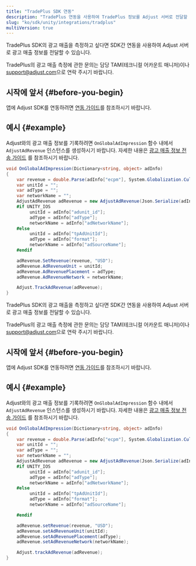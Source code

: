 ```yaml
---
title: "TradePlus SDK 연동"
description: "TradePlus 연동을 사용하여 TradePlus 정보를 Adjust 서버로 전달할 수 있습니다. "
slug: "ko/sdk/unity/integrations/tradplus"
multiVersion: true
---
```


<SdkVersion version="v5">

TradePlus SDK의 광고 매출을 측정하고 싶다면 SDK간 연동을 사용하여 Adjust 서버로 광고 매출 정보를 전달할 수 있습니다.

<Callout type="note">

TradePlus의 광고 매출 측정에 관한 문의는 담당 TAM\(테크니컬 어카운트 매니저\)이나 [support@adjust.com](mailto:support@adjust.com)으로 연락 주시기 바랍니다.

</Callout>

## 시작에 앞서 {#before-you-begin}

앱에 Adjust SDK를 연동하려면 [연동 가이드](/ko/sdk/unity)를 참조하시기 바랍니다.

## 예시 {#example}

Adjust와의 광고 매출 정보를 기록하려면 `OnGlobalAdImpression` 함수 내에서 `AdjustAdRevenue` 인스턴스를 생성하시기 바랍니다. 자세한 내용은 [광고 매출 정보 전송 가이드](/ko/sdk/unity/features/ad-revenue) 를 참조하시기 바랍니다.

```cs
void OnGlobalAdImpression(Dictionary<string, object> adInfo)
{
    var revenue = double.Parse(adInfo["ecpm"], System.Globalization.CultureInfo.InvariantCulture) / 1000;
    var unitId = "";
    var adType = "";
    var networkName = "";
    AdjustAdRevenue adRevenue = new AdjustAdRevenue(Json.Serialize(adInfo));
    #if UNITY_IOS
         unitId = adInfo["adunit_id"];
         adType = adInfo["adType"];
         networkName = adInfo["adNetworkName"];
    #else
         unitId = adInfo["tpAdUnitId"];
         adType = adInfo["format"];
         networkName = adInfo["adSourceName"];
    #endif

    adRevenue.SetRevenue(revenue, "USD");
    adRevenue.AdRevenueUnit = unitId;
    adRevenue.AdRevenuePlacement = adType;
    adRevenue.AdRevenueNetwork = networkName;

    Adjust.TrackAdRevenue(adRevenue);
}
```

</SdkVersion>
<SdkVersion version="v4">
<MinorVersion added="v4.37.1">

TradePlus SDK의 광고 매출을 측정하고 싶다면 SDK간 연동을 사용하여 Adjust 서버로 광고 매출 정보를 전달할 수 있습니다.

</MinorVersion>
<Callout type="note">

TradePlus의 광고 매출 측정에 관한 문의는 담당 TAM\(테크니컬 어카운트 매니저\)이나 [support@adjust.com](mailto:support@adjust.com)으로 연락 주시기 바랍니다.

</Callout>

## 시작에 앞서 {#before-you-begin}

앱에 Adjust SDK를 연동하려면 [연동 가이드](/ko/sdk/unity)를 참조하시기 바랍니다.

## 예시 {#example}

Adjust와의 광고 매출 정보를 기록하려면 `OnGlobalAdImpression` 함수 내에서 `AdjustAdRevenue` 인스턴스를 생성하시기 바랍니다. 자세한 내용은 [광고 매출 정보 전송 가이드](/ko/sdk/unity/features/ad-revenue) 를 참조하시기 바랍니다.

```cs
void OnGlobalAdImpression(Dictionary<string, object> adInfo)
{
    var revenue = double.Parse(adInfo["ecpm"], System.Globalization.CultureInfo.InvariantCulture) / 1000;
    var unitId = "";
    var adType = "";
    var networkName = "";
    AdjustAdRevenue adRevenue = new AdjustAdRevenue(Json.Serialize(adInfo));
    #if UNITY_IOS
         unitId = adInfo["adunit_id"];
         adType = adInfo["adType"];
         networkName = adInfo["adNetworkName"];
    #else
         unitId = adInfo["tpAdUnitId"];
         adType = adInfo["format"];
         networkName = adInfo["adSourceName"];

    #endif

    adRevenue.setRevenue(revenue, "USD");
    adRevenue.setAdRevenueUnit(unitId);
    adRevenue.setAdRevenuePlacement(adType);
    adRevenue.setAdRevenueNetwork(networkName);

    Adjust.trackAdRevenue(adRevenue);
}
```

</SdkVersion>
